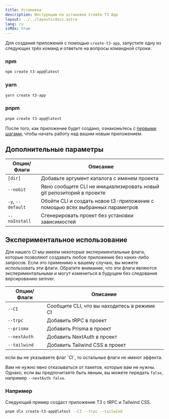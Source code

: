```yaml
---
title: Установка
description: Инструкции по установке Create T3 App
layout: ../../layouts/docs.astro
lang: ru
isMdx: true
---
```



Для создания приложения с помощью `create-t3-app`, запустите одну из следующих трёх команд и ответьте на вопросы командной строки:

### npm

```bash
npm create t3-app@latest
```

### yarn

```bash
yarn create t3-app
```

### pnpm

```bash
pnpm create t3-app@latest
```

После того, как приложение будет создано, ознакомьтесь с [первыми шагами](/ru/usage/first-steps), чтобы начать работу над вашим новым приложением.

## Дополнительные параметры

| Опции/Флаги       | Описание                                                                     |
| ----------------- | ---------------------------------------------------------------------------- |
| `[dir]`           | Добавьте аргумент каталога с именем проекта                                  |
| `--noGit`         | Явно сообщите CLI не инициализировать новый git репозиторий в проекте        |
| `-y`, `--default` | Обойти CLI и создать новое t3-приложение с помощью всех выбранных параметров |
| `--noInstall`     | Сгенерировать проект без установки зависимостей                              |

## Экспериментальное использование

Для нашего CI мы имеем некоторые экспериментальные флаги, которые позволяют создавать любое приложение без каких-либо запросов. Если это применимо к вашему случаю, вы можете использовать эти флаги. Обратите внимание, что эти флаги являются экспериментальными и могут измениться в будущем без следования версированию semver.

| Опции/Флаги  | Описание                                    |
| ------------ | ------------------------------------------- |
| `--CI`       | Сообщите CLI, что вы находитесь в режиме CI |
| `--trpc`     | Добавить tRPC в проект                      |
| `--prisma`   | Добавить Prisma в проект                    |
| `--nextAuth` | Добавить NextAuth в проект                  |
| `--tailwind` | Добавить Tailwind CSS в проект              |

<Callout type="warning">
  если вы не указываете флаг `CI`, то остальные флаги не имеют эффекта.
</Callout>

Вам не нужно явно отказываться от пакетов, которые вам не нужны. Однако, если вы предпочитаете быть явным, вы можете передать `false`, например `--nextAuth false`.

### Например

Следующий пример создаст приложение T3 с tRPC и Tailwind CSS.

```bash
pnpm dlx create-t3-app@latest --CI --trpc --tailwind
```
